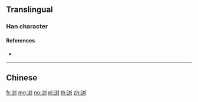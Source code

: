 {{character info/new}}
{{also|瀏}}
==Translingual==

===Han character===
{{Han char|rn=85|rad=水|as=06|sn=9|four=|canj=EYKN|ids=⿰氵刘}}

====References====
* {{Han ref|kx=0623.171|hdz=31615.050|uh=6D4F|ud=27983}}

----

==Chinese==
{{zh-see|瀏}}

[[fr:浏]]
[[mg:浏]]
[[no:浏]]
[[pl:浏]]
[[th:浏]]
[[zh:浏]]